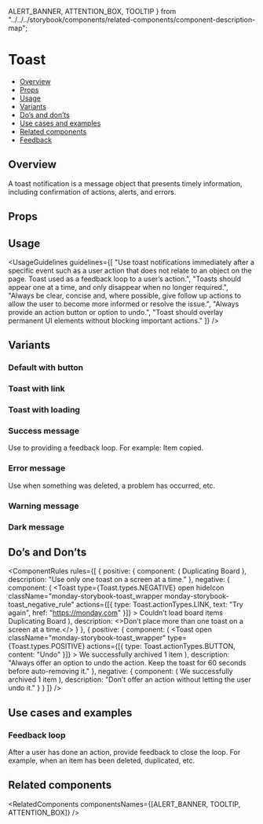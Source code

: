   ALERT_BANNER,
  ATTENTION_BOX,
  TOOLTIP
} from "../../../storybook/components/related-components/component-description-map";

<Meta of={ToastStories} />

# Toast

- [Overview](#overview)
- [Props](#props)
- [Usage](#usage)
- [Variants](#variants)
- [Do’s and don’ts](#dos-and-donts)
- [Use cases and examples](#use-cases-and-examples)
- [Related components](#related-components)
- [Feedback](#feedback)

## Overview

A toast notification is a message object that presents timely information, including confirmation of actions, alerts, and errors.

<Canvas of={ToastStories.Overview} />

## Props

<PropsTable />

## Usage

<UsageGuidelines
  guidelines={[
    "Use toast notifications immediately after a specific event such as a user action that does not relate to an object on the page. Toast used as a feedback loop to a user’s action.",
    "Toasts should appear one at a time, and only disappear when no longer required.",
    "Always be clear, concise and, where possible, give follow up actions to allow the user to become more informed or resolve the issue.",
    "Always provide an action button or option to undo.",
    "Toast should overlay permanent UI elements without blocking important actions."
  ]}
/>

<TipAlertBanner />

## Variants

### Default with button

<Canvas of={ToastStories.DefaultWithButton} />

### Toast with link

<Canvas of={ToastStories.ToastWithLink} />

### Toast with loading

<Canvas of={ToastStories.ToastWithLoading} />

### Success message

Use to providing a feedback loop. For example: Item copied.

<Canvas of={ToastStories.SuccessMessage} />

### Error message

Use when something was deleted, a problem has occurred, etc.

<Canvas of={ToastStories.ErrorMessage} />

### Warning message

<Canvas of={ToastStories.WarningMessage} />

### Dark message

<Canvas of={ToastStories.DarkMessage} />

## Do’s and Don’ts

<ComponentRules
  rules={[
    {
      positive: {
        component: (
          <Toast open className="monday-storybook-toast_wrapper" hideIcon type={Toast.types.POSITIVE}>
            Duplicating Board
          </Toast>
        ),
        description: "Use only one toast on a screen at a time."
      },
      negative: {
        component: (
          <Flex direction={Flex.directions.COLUMN} gap={Flex.gaps.SMALL}>
            <Toast
              type={Toast.types.NEGATIVE}
              open
              hideIcon
              className="monday-storybook-toast_wrapper monday-storybook-toast_negative_rule"
              actions={[{ type: Toast.actionTypes.LINK, text: "Try again", href: "https://monday.com" }]}
            >
              Couldn’t load board items
            </Toast>
            <Toast
              type={Toast.types.POSITIVE}
              className="monday-storybook-toast_wrapper monday-storybook-toast_negative_rule"
              hideIcon
              text="Duplicating Board"
              open
            >
              Duplicating Board
            </Toast>
          </Flex>
        ),
        description: <>Don’t place more than one toast on a screen at a time.</>
      }
    },
    {
      positive: {
        component: (
          <Toast
            open
            className="monday-storybook-toast_wrapper"
            type={Toast.types.POSITIVE}
            actions={[{ type: Toast.actionTypes.BUTTON, content: "Undo" }]}
          >
            We successfully archived 1 item
          </Toast>
        ),
        description: "Always offer an option to undo the action. Keep the toast for 60 seconds before auto-removing it."
      },
      negative: {
        component: (
          <Toast open className="monday-storybook-toast_wrapper" type={Toast.types.POSITIVE}>
            We successfully archived 1 item
          </Toast>
        ),
        description: "Don’t offer an action without letting the user undo it."
      }
    }
  ]}
/>

## Use cases and examples

### Feedback loop

After a user has done an action, provide feedback to close the loop. For example, when an item has been deleted, duplicated, etc.

<Canvas of={ToastStories.FeedbackLoop} />

## Related components

<RelatedComponents componentsNames={[ALERT_BANNER, TOOLTIP, ATTENTION_BOX]} />
